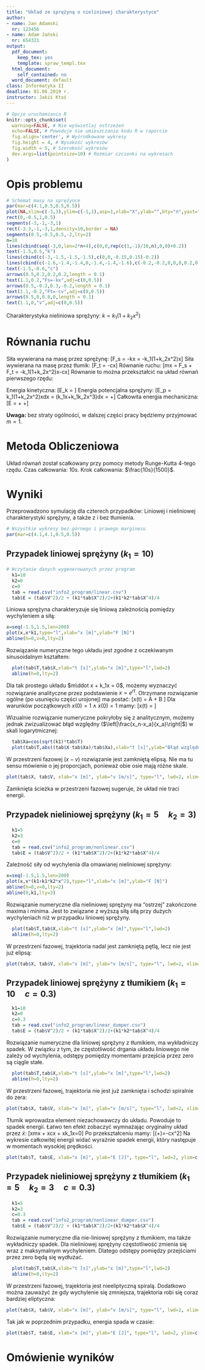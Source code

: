 ```yaml
---
title: "Układ ze sprężyną o nieliniowej charakterystyce"
author:
- name: Jan Adamski
  nr: 123456
- name: Adam Jański
  nr: 654321
output:
  pdf_document:
    keep_tex: yes
    template: spraw_templ.tex
  html_document:
    self_contained: no
  word_document: default
class: Informatyka II
deadline: 01.06.2019 r.
instructor: Jakiś Ktoś
---
```


```r
# Opcje uruchamiania R
knitr::opts_chunk$set(
  warning=FALSE, # Nie wyświetlaj ostrzeżeń
  echo=FALSE, # Powoduje nie umieszczanie kodu R w raporcie
  fig.align='center', # Wyśrodkowane wykresy
  fig.height = 4, # Wysokość wykresów
  fig.width = 5, # Szerokość wykresów
  dev.args=list(pointsize=10) # Rozmiar czcionki na wykresach
)
```

# Opis problemu
```r
# Schemat masy na sprężynce
par(mar=c(4.1,0.5,0.5,0.5))
plot(NA,xlim=c(-3,3),ylim=c(-1,1),asp=1,xlab="X",ylab="",bty="n",yaxt="n")
rect(0,-0.5,1,0.5)
segments(-3,-1,-3,1)
rect(-3.3,-1,-3,1,density=10,border = NA)
segments(0.5,-0.5,0.5,-2,lty=2)
n=10
lines(cbind(seq(-3,0,len=2*n+4),c(0,0,rep(c(1,-1)/10,n),0,0)+0.2))
text(-1.5,0.5,"k")
lines(cbind(c(-3,-1.5,-1.5,-1.5),c(0,0,-0.15,0.15)-0.2))
lines(cbind(c(-1.6,-1.4,-1.4,0,-1.4,-1.4,-1.6),c(-0.2,-0.2,0,0,0,0.2,0.2)-0.2))
text(-1.5,-0.6,"c")
arrows(0.5,0.2,0.2,0.2,length = 0.1)
text(1.1,0.2,"Fs=-kx",adj=c(0,0.5))
arrows(0.5,-0.2,0.3,-0.2,length = 0.1)
text(1.1,-0.2,"Ft=-cv",adj=c(0,0.5))
arrows(0.5,0,0.8,0,length = 0.1)
text(1.1,0,"v",adj=c(0,0.5))
```

Charakterystyka nieliniowa sprężyny: $k=k_1(1+k_2x^2)$

# Równania ruchu

Siła wywierana na masę przez sprężynę:
\[F_s = -kx = -k_1(1+k_2x^2)x\]
Siła wywierana na masę przez tłumik:
\[F_t = -c\dot x\]
Równanie ruchu:
\[m\ddot x = F_s + F_t = -k_1(1+k_2x^2)x-c\dot x\]
Równanie to można przekształcić na układ równań pierwszego rzędu:
\begin{equation}\label{uklad}\begin{cases}
\dot x &= y\\
\dot y &= \frac{1}{m}\left(-k_1(1+k_2x^2)x - cy\right)
\end{cases}\end{equation}

Energia kinetyczna:
\[E_k = \frac{m\dot x^2}{2}\]
Energia potencjalna sprężyny:
\[E_p = \int k_1(1+k_2x^2)x\cdot dx = \int \left(k_1x+k_1k_2x^3\right)dx = \frac{k_1x^2}{2}+\frac{k_1k_2x^4}{4}\]
Całkowita energia mechaniczna:
\[E = \frac{m\dot x^2}{2} + \frac{k_1x^2}{2}+\frac{k_1k_2x^4}{4}\]

**Uwaga:** bez straty ogólności, w dalszej części pracy będziemy przyjmować $m=1$.

# Metoda Obliczeniowa

Układ równań został scałkowany przy pomocy metody Runge-Kutta 4-tego rzędu. Czas całkowania: $10s$. Krok całkowania: $\frac{10s}{1500}$.

# Wyniki

Przeprowadzono symulację dla czterech przypadków: Liniowej i nieliniowej charakterystyki sprężyny, a także z i bez tłumienia.

```r
# Wszystkie wykresy bez górnego i prawego marginesu
par(mar=c(4.1,4.1,0.5,0.5))
```

## Przypadek liniowej sprężyny ($k_1=10$)
```r
# Wczytanie danych wygenerowanych przez program
  k1=10
  k2=0
  c=0
  tab = read.csv("info2_program/linear.csv")
  tab$E = (tab$V^2)/2 + (k1*tab$X^2)/2+(k1*k2*tab$X^4)/4
```

Liniowa sprężyna charakteryzuje się liniową zależnością pomiędzy wychyleniem a siłą:

```r
x=seq(-1.5,1.5,len=200)
plot(x,x*k1,type="l",xlab="x [m]",ylab="F [N]")
abline(h=0,v=0,lty=2)
```
Rozwiązanie numeryczne tego układu jest zgodne z oczekiwanym sinusoidalnym kształtem:

```r
  plot(tab$T,tab$X,xlab="t [s]",ylab="x [m]",type="l",lwd=2)
  abline(h=0,lty=2)
```

Dla tak prostego układu $m\ddot x + k_1x = 0$, możemy wyznaczyć rozwiązanie analityczne przez podstawienie $x=e^{rt}$. Otrzymane rozwiązanie ogólne (po usunięciu części urojonej) ma postać:
\[x(t) = A \cos{\sqrt{\frac{k_1}{m}}t} + B \sin{\sqrt{\frac{k_1}{m}}t}\]
Dla warunków początkowych $x(0)=1\land \dot x(0)=1$ mamy:
\[x(t) = \cos{\sqrt{\frac{k_1}{m}}t}\]

Wizualnie rozwiązanie numeryczne pokryłoby się z analitycznym, możemy jednak zwizualizować błąd względny ($\left|\frac{x_n-x_a}{x_a}\right|$) w skali logarytmicznej:

```r
  tab$Xa=cos(sqrt(k1)*tab$T)
  plot(tab$T,abs((tab$X-tab$Xa)/tab$Xa),xlab="t [s]",ylab="Błąd względny [%]",type="l",lwd=2,log="y")
```

W przestrzeni fazowej ($x-v$) rozwiązanie jest zamkniętą elipsą. Nie ma tu sensu mówienie o jej proporcjach, ponieważ obie osie mają różne skale.

```r
plot(tab$X, tab$V, xlab="x [m]", ylab="v [m/s]", type="l", lwd=2, xlim=c(-1,1), ylim=c(-4,4))
```

Zamknięta ścieżka w przestrzeni fazowej sugeruje, że układ nie traci energii.

## Przypadek nieliniowej sprężyny ($k_1=5\quad k_2=3$)
```r
  k1=5
  k2=3
  c=0
  tab = read.csv("info2_program/nonlinear.csv")
  tab$E = (tab$V^2)/2 + (k1*tab$X^2)/2+(k1*k2*tab$X^4)/4
```

Zależność siły od wychylenia dla omawianej nieliniowej sprężyny:

```r
x=seq(-1.5,1.5,len=200)
plot(x,x*(k1+k1*k2*x^2),type="l",xlab="x [m]",ylab="F [N]")
abline(h=0,v=0,lty=2)
abline(0,k1,lty=3)
```

Rozwiązanie numeryczne dla nieliniowej sprężyny ma "ostrzej" zakończone maxima i minima. Jest to związane z wyższą siłą siłą przy dużych wychyleniach niż w przypadku liniowej sprężyny.

```r
  plot(tab$T,tab$X,xlab="t [s]",ylab="x [m]",type="l",lwd=2)
  abline(h=0,lty=2)
```

W przestrzeni fazowej, trajektoria nadal jest zamkniętą pętlą, lecz nie jest już elipsą:

```r
plot(tab$X, tab$V, xlab="x [m]", ylab="v [m/s]", type="l", lwd=2, xlim=c(-1,1), ylim=c(-4,4))
```

## Przypadek liniowej sprężyny z tłumikiem ($k_1=10\quad c=0.3$)

```r
  k1=10
  k2=0
  c=0.3
  tab = read.csv("info2_program/linear_dumper.csv")
  tab$E = (tab$V^2)/2 + (k1*tab$X^2)/2+(k1*k2*tab$X^4)/4
```

Rozwiązanie numeryczne dla liniowej sprężyny z tłumikiem, ma wykładniczy spadek. W związku z tym, że częstotliwość drgania układu liniowego nie zależy od wychylenia, odstępy pomiędzy momentami przejścia przez zero są ciągle stałe.

```r
  plot(tab$T,tab$X,xlab="t [s]",ylab="x [m]",type="l",lwd=2)
  abline(h=0,lty=2)
```

W przestrzeni fazowej, trajektoria nie jest już zamknięta i schodzi spiralnie do zera:

```r
plot(tab$X, tab$V, xlab="x [m]", ylab="v [m/s]", type="l", lwd=2, xlim=c(-1,1), ylim=c(-4,4))
```

Tłumik wprowadza element niezachowawczy do układu. Powoduje to spadek energii. Łatwo ten efekt zobaczyć wymnażając oryginalny układ przez $\dot x$:
\[\dot xm\ddot x + \dot xc\dot x + \dot xk_1x=0\]
Po przekształceniu mamy:
\[\frac{d}{dt}\left(\frac{m\dot x^2}{2}+\frac{k_1 x^2}{2}\right)=-c\dot x^2\]
Na wykresie całkowitej energii widać wyraźnie spadek energii, który następuje w momentach wysokiej prędkości.

```r
plot(tab$T, tab$E, xlab="x [m]", ylab="E [J]", type="l", lwd=2, ylim=c(0,7))
```

## Przypadek nieliniowej sprężyny z tłumikiem ($k_1=5\quad k_2=3\quad c=0.3$)

```r
  k1=5
  k2=3
  c=0.3
  tab = read.csv("info2_program/nonlinear_dumper.csv")
  tab$E = (tab$V^2)/2 + (k1*tab$X^2)/2+(k1*k2*tab$X^4)/4
```

Rozwiązanie numeryczne dla nie-liniowej sprężyny z tłumikiem, ma także wykładniczy spadek. Dla nieliniowej sprężyny częstotliwość zmienia się wraz z maksymalnym wychyleniem. Dlatego odstępy pomiędzy przejściami przez zero będą się wydłużać.

```r
  plot(tab$T,tab$X,xlab="t [s]",ylab="x [m]",type="l",lwd=2)
  abline(h=0,lty=2)
```

W przestrzeni fazowej, trajektoria jest nieeliptyczną spiralą. Dodatkowo można zauważyć że gdy wychylenie się zmniejsza, trajektoria robi się coraz bardziej eliptyczna:

```r
plot(tab$X, tab$V, xlab="x [m]", ylab="v [m/s]", type="l", lwd=2, xlim=c(-1,1), ylim=c(-4,4))
```

Tak jak w poprzednim przypadku, energia spada w czasie:

```r
plot(tab$T, tab$E, xlab="x [m]", ylab="E [J]", type="l", lwd=2, ylim=c(0,7))
```

# Omówienie wyników


